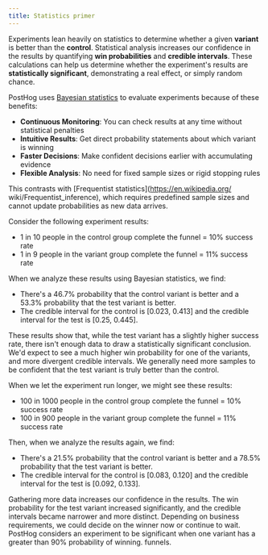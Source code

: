 ```yaml
---
title: Statistics primer
---
```


Experiments lean heavily on statistics to determine whether a given **variant** is better than the **control**. Statistical analysis increases our confidence in the results by quantifying **win probabilities** and **credible intervals**. These calculations can help us determine whether the experiment's results are **statistically significant**, demonstrating a real effect, or simply random chance.

PostHog uses [Bayesian statistics](https://en.wikipedia.org/wiki/Bayesian_statistics) to evaluate experiments because of these benefits:

- **Continuous Monitoring**: You can check results at any time without statistical penalties
- **Intuitive Results**: Get direct probability statements about which variant is winning
- **Faster Decisions**: Make confident decisions earlier with accumulating evidence
- **Flexible Analysis**: No need for fixed sample sizes or rigid stopping rules

This contrasts with [Frequentist statistics](https://en.wikipedia.org/
wiki/Frequentist_inference), which requires predefined sample sizes and cannot update probabilities as new data arrives.

Consider the following experiment results:
* 1 in 10 people in the control group complete the funnel = 10% success rate
* 1 in 9 people in the variant group complete the funnel = 11% success rate

When we analyze these results using Bayesian statistics, we find:
* There's a 46.7% probability that the control variant is better and a 53.3% probability that the test variant is better.
* The credible interval for the control is [0.023, 0.413] and the credible interval for the test is [0.25, 0.445].

These results show that, while the test variant has a slightly higher success rate, there isn't enough data to draw a statistically significant conclusion. We'd expect to see a much higher win probability for one of the variants, and more divergent credible intervals. We generally need more samples to be confident that the test variant is truly better than the control.

When we let the experiment run longer, we might see these results:
* 100 in 1000 people in the control group complete the funnel = 10% success rate
* 100 in 900 people in the variant group complete the funnel = 11% success rate

Then, when we analyze the results again, we find:
* There's a 21.5% probability that the control variant is better and a 78.5% probability that the test variant is better.
* The credible interval for the control is [0.083, 0.120] and the credible interval for the test is [0.092, 0.133].

Gathering more data increases our confidence in the results. The win probability for the test variant increased significantly, and the credible intervals became narrower and more distinct. Depending on business requirements, we could decide on the winner now or continue to wait. PostHog considers an experiment to be significant when one variant has a greater than 90% probability of winning. funnels.
